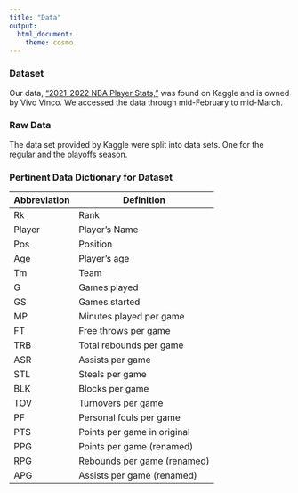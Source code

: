 ```yaml
---
title: "Data"
output:
  html_document:
    theme: cosmo
---
```


### Dataset
Our data, ["2021-2022 NBA Player Stats,"](https://www.kaggle.com/datasets/vivovinco/nba-player-stats) was found on Kaggle and is owned by Vivo Vinco. We accessed the data through mid-February to mid-March.

### Raw Data
The data set provided by Kaggle were split into data sets. One for the regular and the playoffs season.

### Pertinent Data Dictionary for Dataset

| Abbreviation | Definition                  |
|--------------|-----------------------------|
| Rk           | Rank                        |
| Player       | Player's Name               |
| Pos          | Position                    |
| Age          | Player's age                |
| Tm           | Team                        |
| G            | Games played                |
| GS           | Games started               |
| MP           | Minutes played per game     |
| FT           | Free throws per game        |
| TRB          | Total rebounds per game     |
| ASR          | Assists per game            |
| STL          | Steals per game             |
| BLK          | Blocks per game             |
| TOV          | Turnovers per game          |
| PF           | Personal fouls per game     |
| PTS          | Points per game in original |
| PPG          | Points per game (renamed)   |
| RPG          | Rebounds per game (renamed) |
| APG          | Assists per game (renamed)  |